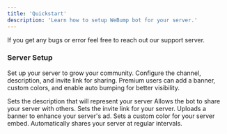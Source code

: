 ```yaml
---
title: 'Quickstart'
description: 'Learn how to setup WeBump bot for your server.'
---
```


<Info>If you get any bugs or error feel free to reach out our support server.</Info>


### Server Setup
Set up your server to grow your community. Configure the channel, description, and invite link for sharing. Premium users can add a banner, custom colors, and enable auto bumping for better visibility.

<CardGroup cols={2}>
  <Card title="Server Description" icon="scroll" href="serverSetup/serverdesc" horizontal>
    Sets the description that will represent your server
  </Card>
  <Card title="Bump Channel" icon="rocket" href="serverSetup/bumpchannel" horizontal>
    Allows the bot to share your server with others.
  </Card>
  <Card title="Invite Channel" icon="right-to-bracket" href="serverSetup/invitechannel" horizontal>
    Sets the invite link for your server.
  </Card>
  <Card title="Custom Banner" icon="image" href="serverSetup/bannersetup" horizontal>
    Uploads a banner to enhance your server's ad.
  </Card>
  <Card title="Custom Color" icon="palette" href="serverSetup/colorsetup" horizontal>
    Sets a custom color for your server embed.
  </Card>
  <Card title="Auto Bump" icon="robot" href="serverSetup/autobump" horizontal>
    Automatically shares your server at regular intervals.
  </Card>
</CardGroup>